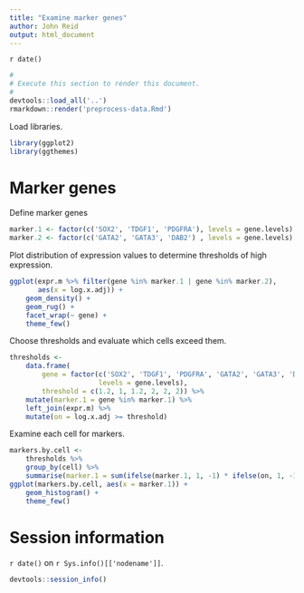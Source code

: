 ```yaml
---
title: "Examine marker genes"
author: John Reid
output: html_document
---
```


`r date()`

```r
#
# Execute this section to render this document.
#
devtools::load_all('..')
rmarkdown::render('preprocess-data.Rmd')
```

Load libraries.
```r
library(ggplot2)
library(ggthemes)
```


# Marker genes

Define marker genes
```r
marker.1 <- factor(c('SOX2', 'TDGF1', 'PDGFRA'), levels = gene.levels)
marker.2 <- factor(c('GATA2', 'GATA3', 'DAB2') , levels = gene.levels)
```

Plot distribution of expression values to determine thresholds of high
expression.
```r
ggplot(expr.m %>% filter(gene %in% marker.1 | gene %in% marker.2),
       aes(x = log.x.adj)) +
    geom_density() +
    geom_rug() +
    facet_wrap(~ gene) +
    theme_few()
```

Choose thresholds and evaluate which cells exceed them.
```r
thresholds <-
    data.frame(
        gene = factor(c('SOX2', 'TDGF1', 'PDGFRA', 'GATA2', 'GATA3', 'DAB2'),
                      levels = gene.levels),
        threshold = c(1.2, 1, 1.2, 2, 2, 2)) %>%
    mutate(marker.1 = gene %in% marker.1) %>%
    left_join(expr.m) %>%
    mutate(on = log.x.adj >= threshold)
```

Examine each cell for markers.
```r
markers.by.cell <-
    thresholds %>%
    group_by(cell) %>%
    summarise(marker.1 = sum(ifelse(marker.1, 1, -1) * ifelse(on, 1, -1)))
ggplot(markers.by.cell, aes(x = marker.1)) +
    geom_histogram() +
    theme_few()
```


# Session information

`r date()` on `r Sys.info()[['nodename']]`.
```r
devtools::session_info()
```
